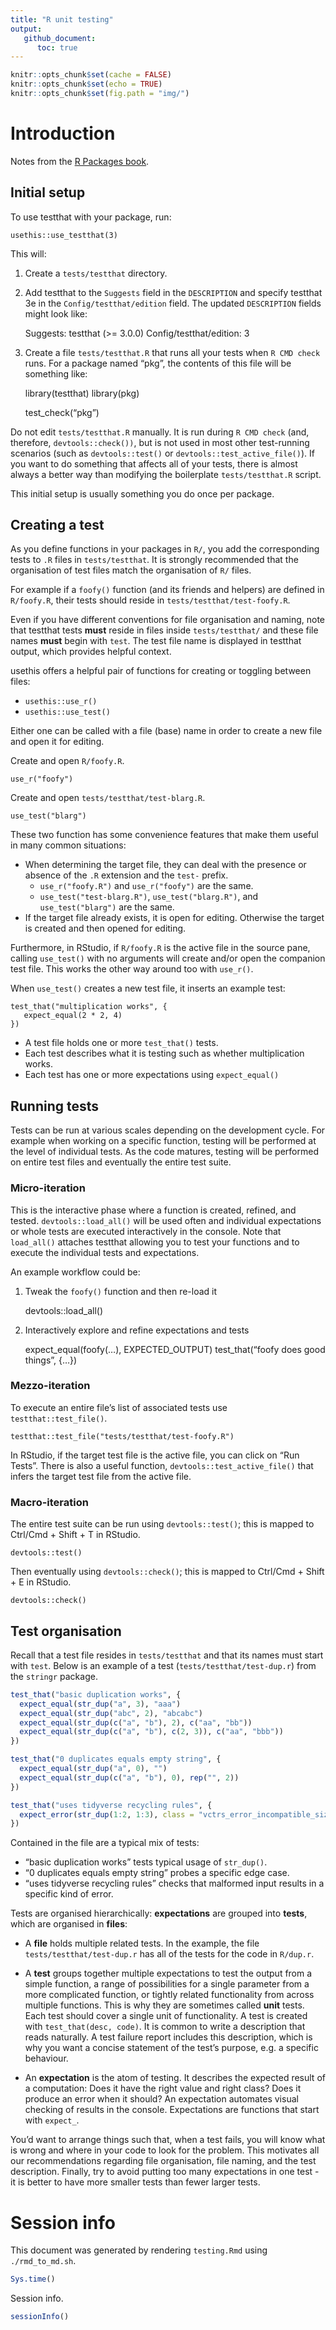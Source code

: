 ```yaml
---
title: "R unit testing"
output:
   github_document:
      toc: true
---
```


```r
knitr::opts_chunk$set(cache = FALSE)
knitr::opts_chunk$set(echo = TRUE)
knitr::opts_chunk$set(fig.path = "img/")
```

# Introduction

Notes from the [R Packages book](https://r-pkgs.org/testing-basics.html).

## Initial setup

To use testthat with your package, run:

    usethis::use_testthat(3)

This will:

1. Create a `tests/testthat` directory.
2. Add testthat to the `Suggests` field in the `DESCRIPTION` and specify
   testthat 3e in the `Config/testthat/edition` field. The updated
   `DESCRIPTION` fields might look like:

    Suggests: testthat (>= 3.0.0)
    Config/testthat/edition: 3

3. Create a file `tests/testthat.R` that runs all your tests when `R CMD check`
   runs. For a package named "pkg", the contents of this file will be something
   like:

    library(testthat)
    library(pkg)

    test_check("pkg")

Do not edit `tests/testthat.R` manually. It is run during `R CMD check` (and,
therefore, `devtools::check())`, but is not used in most other test-running
scenarios (such as `devtools::test()` or `devtools::test_active_file()`). If
you want to do something that affects all of your tests, there is almost always
a better way than modifying the boilerplate `tests/testthat.R` script.

This initial setup is usually something you do once per package.

## Creating a test

As you define functions in your packages in `R/`, you add the corresponding
tests to `.R` files in `tests/testthat`. It is strongly recommended that the
organisation of test files match the organisation of `R/` files.

For example if a `foofy()` function (and its friends and helpers) are defined
in `R/foofy.R`, their tests should reside in `tests/testthat/test-foofy.R`.

Even if you have different conventions for file organisation and naming, note
that testthat tests **must** reside in files inside `tests/testthat/` and these
file names **must** begin with `test`. The test file name is displayed in
testthat output, which provides helpful context.

usethis offers a helpful pair of functions for creating or toggling between files:

* `usethis::use_r()`
* `usethis::use_test()`

Either one can be called with a file (base) name in order to create a new file
and open it for editing.

Create and open `R/foofy.R`.

    use_r("foofy")

Create and open `tests/testthat/test-blarg.R`.

    use_test("blarg")

These two function has some convenience features that make them useful in many
common situations:

* When determining the target file, they can deal with the presence or absence
  of the `.R` extension and the `test-` prefix.
    * `use_r("foofy.R")` and `use_r("foofy")` are the same.
    * `use_test("test-blarg.R")`, `use_test("blarg.R")`, and
      `use_test("blarg")` are the same.
* If the target file already exists, it is open for editing. Otherwise the
  target is created and then opened for editing.

Furthermore, in RStudio, if `R/foofy.R` is the active file in the source pane,
calling `use_test()` with no arguments will create and/or open the companion
test file. This works the other way around too with `use_r()`.

When `use_test()` creates a new test file, it inserts an example test:

```
test_that("multiplication works", {
   expect_equal(2 * 2, 4)
})
```

* A test file holds one or more `test_that()` tests.
* Each test describes what it is testing such as whether multiplication works.
* Each test has one or more expectations using `expect_equal()`

## Running tests

Tests can be run at various scales depending on the development cycle. For
example when working on a specific function, testing will be performed at the
level of individual tests. As the code matures, testing will be performed on
entire test files and eventually the entire test suite.

### Micro-iteration

This is the interactive phase where a function is created, refined, and tested.
`devtools::load_all()` will be used often and individual expectations or whole
tests are executed interactively in the console. Note that `load_all()`
attaches testthat allowing you to test your functions and to execute the
individual tests and expectations.

An example workflow could be:

1. Tweak the `foofy()` function and then re-load it

    devtools::load_all()

2. Interactively explore and refine expectations and tests

    expect_equal(foofy(...), EXPECTED_OUTPUT)
    test_that("foofy does good things", {...})

### Mezzo-iteration

To execute an entire file's list of associated tests use `testthat::test_file()`.

    testthat::test_file("tests/testthat/test-foofy.R")

In RStudio, if the target test file is the active file, you can click on "Run
Tests". There is also a useful function, `devtools::test_active_file()` that
infers the target test file from the active file.

### Macro-iteration

The entire test suite can be run using `devtools::test()`; this is mapped to
Ctrl/Cmd + Shift + T in RStudio.

    devtools::test()

Then eventually using `devtools::check()`; this is mapped to Ctrl/Cmd + Shift +
E in RStudio.

    devtools::check()

## Test organisation

Recall that a test file resides in `tests/testthat` and that its names must
start with `test`. Below is an example of a test (`tests/testthat/test-dup.r`)
from the `stringr` package.

```r
test_that("basic duplication works", {
  expect_equal(str_dup("a", 3), "aaa")
  expect_equal(str_dup("abc", 2), "abcabc")
  expect_equal(str_dup(c("a", "b"), 2), c("aa", "bb"))
  expect_equal(str_dup(c("a", "b"), c(2, 3)), c("aa", "bbb"))
})

test_that("0 duplicates equals empty string", {
  expect_equal(str_dup("a", 0), "")
  expect_equal(str_dup(c("a", "b"), 0), rep("", 2))
})

test_that("uses tidyverse recycling rules", {
  expect_error(str_dup(1:2, 1:3), class = "vctrs_error_incompatible_size")
})
```

Contained in the file are a typical mix of tests:

* "basic duplication works" tests typical usage of `str_dup()`.
* "0 duplicates equals empty string" probes a specific edge case.
* "uses tidyverse recycling rules" checks that malformed input results in a
  specific kind of error.

Tests are organised hierarchically: **expectations** are grouped into
**tests**, which are organised in **files**:

* A **file** holds multiple related tests. In the example, the file
  `tests/testthat/test-dup.r` has all of the tests for the code in `R/dup.r`.

* A **test** groups together multiple expectations to test the output from a
  simple function, a range of possibilities for a single parameter from a more
  complicated function, or tightly related functionality from across multiple
  functions. This is why they are sometimes called **unit** tests. Each test
  should cover a single unit of functionality. A test is created with
  `test_that(desc, code)`. It is common to write a description that reads
  naturally. A test failure report includes this description, which is why you
  want a concise statement of the test's purpose, e.g. a specific behaviour.

* An **expectation** is the atom of testing. It describes the expected result
  of a computation: Does it have the right value and right class? Does it
  produce an error when it should? An expectation automates visual checking of
  results in the console. Expectations are functions that start with `expect_`.

You'd want to arrange things such that, when a test fails, you will know what
is wrong and where in your code to look for the problem. This motivates all our
recommendations regarding file organisation, file naming, and the test
description. Finally, try to avoid putting too many expectations in one test -
it is better to have more smaller tests than fewer larger tests.

# Session info

This document was generated by rendering `testing.Rmd` using `./rmd_to_md.sh`.

```r
Sys.time()
```

Session info.

```r
sessionInfo()
```

